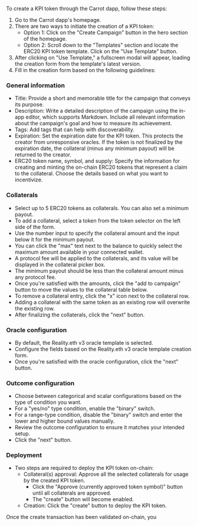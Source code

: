 To create a KPI token through the Carrot dapp, follow these steps:

1. Go to the Carrot dapp's homepage.
2. There are two ways to initiate the creation of a KPI token:
    - Option 1: Click on the "Create Campaign" button in the hero section of the
      homepage.
    - Option 2: Scroll down to the "Templates" section and locate the ERC20 KPI
      token template. Click on the "Use Template" button.
3. After clicking on "Use Template," a fullscreen modal will appear, loading the
   creation form from the template's latest version.
4. Fill in the creation form based on the following guidelines:

### General information

-   Title: Provide a short and memorable title for the campaign that conveys its
    purpose.
-   Description: Write a detailed description of the campaign using the in-app
    editor, which supports Markdown. Include all relevant information about the
    campaign's goal and how to measure its achievement.
-   Tags: Add tags that can help with discoverability.
-   Expiration: Set the expiration date for the KPI token. This protects the
    creator from unresponsive oracles. If the token is not finalized by the
    expiration date, the collateral (minus any minimum payout) will be returned
    to the creator.
-   ERC20 token name, symbol, and supply: Specify the information for creating
    and minting the on-chain ERC20 tokens that represent a claim to the
    collateral. Choose the details based on what you want to incentivize.

### Collaterals

-   Select up to 5 ERC20 tokens as collaterals. You can also set a minimum
    payout.
-   To add a collateral, select a token from the token selector on the left side
    of the form.
-   Use the number input to specify the collateral amount and the input below it
    for the minimum payout.
-   You can click the "max" text next to the balance to quickly select the
    maximum amount available in your connected wallet.
-   A protocol fee will be applied to the collaterals, and its value will be
    displayed in the collateral picker box.
-   The minimum payout should be less than the collateral amount minus any
    protocol fee.
-   Once you're satisfied with the amounts, click the "add to campaign" button
    to move the values to the collateral table below.
-   To remove a collateral entry, click the "x" icon next to the collateral row.
-   Adding a collateral with the same token as an existing row will overwrite
    the existing row.
-   After finalizing the collaterals, click the "next" button.

### Oracle configuration

-   By default, the Reality.eth v3 oracle template is selected.
-   Configure the fields based on the Reality.eth v3 oracle template creation
    form.
-   Once you're satisfied with the oracle configuration, click the "next"
    button.

### Outcome configuration

-   Choose between categorical and scalar configurations based on the type of
    condition you want.
-   For a "yes/no" type condition, enable the "binary" switch.
-   For a range-type condition, disable the "binary" switch and enter the lower
    and higher bound values manually.
-   Review the outcome configuration to ensure it matches your intended setup.
-   Click the "next" button.

### Deployment

-   Two steps are required to deploy the KPI token on-chain:
    -   Collateral(s) approval: Approve all the selected collaterals for usage
        by the created KPI token.
        -   Click the "Approve (currently approved token symbol)" button until
            all collaterals are approved.
        -   The "create" button will become enabled.
    -   Creation: Click the "create" button to deploy the KPI token.

Once the create transaction has been validated on-chain, you
